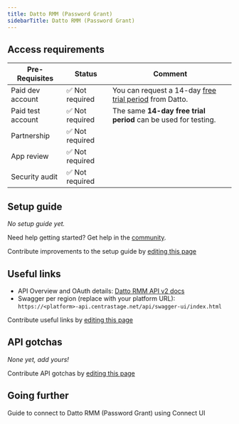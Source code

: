 ```yaml
---
title: Datto RMM (Password Grant)
sidebarTitle: Datto RMM (Password Grant)
---
```



<Overview />
<PreBuiltTooling />
<PreBuiltUseCases />

## Access requirements
| Pre-Requisites    | Status         | Comment                                                                 |
| ----------------- | -------------- | ----------------------------------------------------------------------- |
| Paid dev account  | ✅ Not required | You can request a 14-day [free trial period](https://www.datto.com/request/demo/) from Datto. |
| Paid test account | ✅ Not required | The same **14-day free trial period** can be used for testing.     |
| Partnership       | ✅ Not required |                                                                         |
| App review        | ✅ Not required |                                                                         |
| Security audit    | ✅ Not required |                                                                         |


## Setup guide

_No setup guide yet._

<Tip>Need help getting started? Get help in the [community](https://nango.dev/slack).</Tip>

<Note>Contribute improvements to the setup guide by [editing this page](https://github.com/nangohq/nango/tree/master/docs/integrations/all/datto-rmm-password-grant.mdx)</Note>


## Useful links

-   API Overview and OAuth details: [Datto RMM API v2 docs](https://rmm.datto.com/help/en/Content/2SETUP/APIv2.htm)
-   Swagger per region (replace with your platform URL): `https://<platform>-api.centrastage.net/api/swagger-ui/index.html`

<Note>Contribute useful links by [editing this page](https://github.com/nangohq/nango/tree/master/docs/integrations/all/datto-rmm-password-grant.mdx)</Note>

## API gotchas

_None yet, add yours!_

<Note>Contribute API gotchas by [editing this page](https://github.com/nangohq/nango/tree/master/docs/integrations/all/datto-rmm-password-grant.mdx)</Note>

## Going further

<Card title="Connect to Datto RMM (Password Grant)" icon="link" href="/integrations/all/datto-rmm-password-grant/connect" horizontal>
  Guide to connect to Datto RMM (Password Grant) using Connect UI
</Card>

